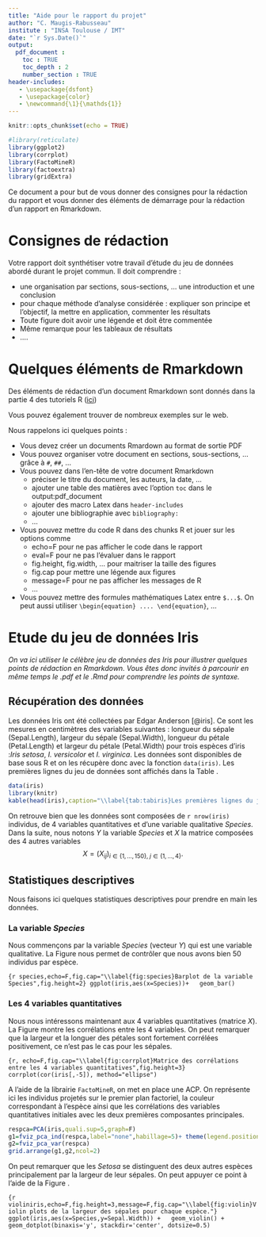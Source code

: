 ```yaml
---
title: "Aide pour le rapport du projet"
author: "C. Maugis-Rabusseau"
institute : "INSA Toulouse / IMT"
date: "`r Sys.Date()`"
output: 
  pdf_document :
    toc : TRUE
    toc_depth : 2
    number_section : TRUE
header-includes:
   - \usepackage{dsfont}
   - \usepackage{color}
   - \newcommand{\1}{\mathds{1}}
---
```


```r
knitr::opts_chunk$set(echo = TRUE)

#library(reticulate)
library(ggplot2)
library(corrplot)
library(FactoMineR)
library(factoextra)
library(gridExtra)
```

\vspace{1cm}
Ce document a pour but de vous donner des consignes pour la rédaction du rapport et vous donner des éléments de démarrage pour la rédaction d'un rapport en Rmarkdown. 

# Consignes de rédaction

Votre rapport doit synthétiser votre travail d'étude du jeu de données abordé durant le projet commun. Il doit comprendre :

- une organisation par sections, sous-sections, ... une introduction et une conclusion
- pour chaque méthode d'analyse considérée : expliquer son principe et l'objectif, la mettre en application, commenter les résultats
- Toute figure doit avoir une légende et doit être commentée
- Même remarque pour les tableaux de résultats
- ....

# Quelques éléments de Rmarkdown

Des éléments de rédaction d'un document Rmarkdown sont donnés dans la partie 4 des tutoriels R ([ici](https://cmaugis.github.io/TutorielsR/Part4-Ravance.html#le-package-rmarkdown))

Vous pouvez également trouver de nombreux exemples sur le web. 

Nous rappelons ici quelques points : 

- Vous devez créer un documents Rmardown au format de sortie PDF
- Vous pouvez organiser votre document en sections, sous-sections, ... grâce à `#`, `##`, ...
- Vous pouvez dans l'en-tête de votre document Rmarkdown
  + préciser le titre du document, les auteurs, la date, ...
  + ajouter une table des matières avec l'option `toc` dans le output:pdf_document
  + ajouter des macro Latex dans `header-includes`
  + ajouter une bibliographie avec `bibliography:`
  + ...
- Vous pouvez mettre du code R dans des chunks R et jouer sur les options comme
  + echo=F pour ne pas afficher le code dans le rapport
  + eval=F pour ne pas l'évaluer dans le rapport
  + fig.height, fig.width, ... pour maitriser la taille des figures
  + fig.cap pour mettre une légende aux figures 
  + message=F pour ne pas afficher les messages de R
  + ...
- Vous pouvez mettre des formules mathématiques Latex entre `$...$`. On peut aussi utiliser `\begin{equation} .... \end{equation}`, ...



# Etude du jeu de données Iris

*On va ici utiliser le célèbre jeu de données des Iris pour  illustrer quelques points de rédaction en Rmarkdown. Vous êtes donc invités à parcourir en même temps le .pdf et le .Rmd pour comprendre les points de syntaxe.* 


## Récupération des données 

Les données Iris ont été collectées par Edgar Anderson [@iris]. Ce sont les mesures en centimètres des variables suivantes : longueur du sépale (Sepal.Length), largeur du sépale (Sepal.Width), longueur du pétale (Petal.Length) et largeur du pétale (Petal.Width) pour trois espèces d'iris :*Iris setosa*, *I. versicolor* et *I. virginica*. Les données sont disponibles de base sous R et on les récupère donc avec la fonction `data(iris)`. Les premières lignes du jeu de données sont affichés dans la Table \ref{tab:tabiris}. 

```r
data(iris)
library(knitr)
kable(head(iris),caption="\\label{tab:tabiris}Les premières lignes du jeu de données iris.")
```

On retrouve bien que les données sont composées de `r nrow(iris)` individus, de 4 variables quantitatives et d'une variable qualitative *Species*. Dans la suite, nous notons $Y$ la variable *Species* et $X$ la matrice composées des 4 autres variables
$$
X=\left(X_{ij}\right)_{i\in\{1,\ldots,150\},\ j\in\{1,\ldots,4\}}.
$$

\newpage
## Statistiques descriptives

Nous faisons ici quelques statistiques descriptives pour prendre en main les données. 

### La variable *Species*

Nous commençons par la variable *Species* (vecteur $Y$) qui est une variable qualitative. La Figure \ref{fig:species} nous permet de contrôler que nous avons bien $50$ individus par espèce. 

```{r species,echo=F,fig.cap="\\label{fig:species}Barplot de la variable Species",fig.height=2}
ggplot(iris,aes(x=Species))+
  geom_bar()
```

### Les 4 variables quantitatives

Nous nous intéressons maintenant aux 4 variables quantitatives (matrice $X$). La Figure \ref{fig:corrplot}  montre les corrélations entre les 4 variables. On peut remarquer que la largeur et la longuer des pétales sont fortement corrélées positivement, ce n'est pas le cas pour les sépales. 

```{r, echo=F,fig.cap="\\label{fig:corrplot}Matrice des corrélations entre les 4 variables quantitatives",fig.height=3}
corrplot(cor(iris[,-5]), method="ellipse")
```

A l'aide de la librairie `FactoMineR`, on met en place une ACP. On représente ici les individus projetés sur le premier plan factoriel, la couleur correspondant à l'espèce ainsi que les corrélations des variables quantitatives initiales avec les deux premières composantes principales. 


```r
respca=PCA(iris,quali.sup=5,graph=F)
g1=fviz_pca_ind(respca,label="none",habillage=5)+ theme(legend.position="bottom")
g2=fviz_pca_var(respca) 
grid.arrange(g1,g2,ncol=2)
```

On peut remarquer que les *Setosa* se distinguent des deux autres espèces principalement par la largeur de leur sépales. On peut appuyer ce point à l'aide de la Figure \ref{fig:violin}.

```{r violiniris,echo=F,fig.height=3,message=F,fig.cap="\\label{fig:violin}Violin plots de la largeur des sépales pour chaque espèce."}
ggplot(iris,aes(x=Species,y=Sepal.Width)) +
  geom_violin() +
  geom_dotplot(binaxis='y', stackdir='center', dotsize=0.5)
```




